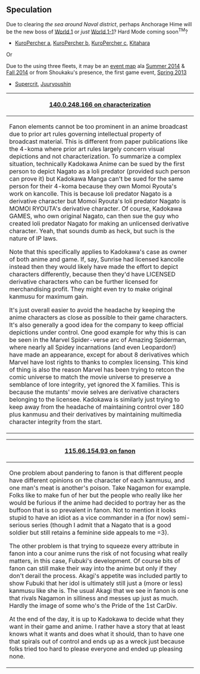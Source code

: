 ==Speculation==
Due to clearing ''the sea around Naval district'', perhaps Anchorage Hime will be the new boss of [[World 1]] or ''just'' [[World_1#World_1-1:_.E9.8E.AE.E5.AE.88.E5.BA.9C.E6.AD.A3.E9.9D.A2.E6.B5.B7.E5.9F.9F_Sea_in_Front_of_the_Naval_Base|World 1-1]]? Hard Mode coming soon<sup>TM</sup>?
*  [http://kancolle.wikia.com/wiki/Talk:Anime/@comment-KuroPercher-20150108030106?permalink=158345#comm-158345 KuroPercher a], [http://kancolle.wikia.com/wiki/Talk:Anime/@comment-KuroPercher-20150108030106/@comment-KuroPercher-20150108131002?permalink=158487#comm-158487 KuroPercher b], [http://kancolle.wikia.com/wiki/Talk:Anime/@comment-KuroPercher-20150108030106/@comment-KuroPercher-20150108131002?permalink=158487#comm-158487 KuroPercher c], [http://kancolle.wikia.com/wiki/Talk:Anime/@comment-KuroPercher-20150108030106/@comment-Kitahara-20150108031351?permalink=158347#comm-158347 Kitahara]

Or

Due to the using three fleets, it may be an [[Events|event map]] ala [[Summer_2014_Event|Summer 2014]] & [[Fall_2014_Event|Fall 2014]] or from Shoukaku's presence, the first game event, [[Spring_2013_Event|Spring 2013]]
* [http://kancolle.wikia.com/wiki/Talk:Anime/@comment-KuroPercher-20150108030106/@comment-Supercrit-20150108094653?permalink=158439#comm-158439 Supercrit], [http://kancolle.wikia.com/wiki/Talk:Anime/@comment-KuroPercher-20150108030106/@comment-Juuryoushin-20150108104354?permalink=158459#comm-158459 Juuryoushin]
{{clear}}


{| class="mw-collapsible mw-collapsed wikitable"
|-
! colspan="1" |[http://kancolle.wikia.com/wiki/Talk:Anime/@comment-0332288-20150119063238/@comment-140.0.248.166-20150119154735?permalink=162059#comm-162059 140.0.248.166 on characterization]
|-
|Fanon elements cannot be too prominent in an anime broadcast due to prior art rules governing intellectual property of broadcast material. This is different from paper publications like the 4-koma where prior art rules largely concern visual depictions and not characterization. To summarize a complex situation, technically Kadokawa Anime can be sued by the first person to depict Nagato as a loli predator (provided such person can prove it) but Kadokawa Manga can't be sued for the same person for their 4-koma because they own Momoi Ryouta's work on kancolle. This is because loli predator Nagato is a derivative character but Momoi Ryouta's loli predator Nagato is MOMOI RYOUTA's derivative character. Of course, Kadokawa GAMES, who own original Nagato, can then sue the guy who created loli predator Nagato for making an unlicensed derivative character. Yeah, that sounds dumb as heck, but such is the nature of IP laws. 

Note that this specifically applies to Kadokawa's case as owner of both anime and game. If, say, Sunrise had licensed kancolle instead then they would likely have made the effort to depict characters differently, because then they'd have LICENSED derivative characters who can be further licensed for merchandising profit. They might even try to make original kanmusu for maximum gain.

It's just overall easier to avoid the headache by keeping the anime characters as close as possible to their game characters. It's also generally a good idea for the company to keep official depictions under control. One good example for why this is can be seen in the Marvel Spider-verse arc of Amazing Spiderman, where nearly all Spidey incarnations (and even Leopardon!) have made an appearance, except for about 8 derivatives which Marvel have lost rights to thanks to complex licensing. This kind of thing is also the reason Marvel has been trying to retcon the comic universe to match the movie universe to preserve a semblance of lore integrity, yet ignored the X families. This is because the mutants' movie selves are derivative characters belonging to the licensee. Kadokawa is similarly just trying to keep away from the headache of maintaining control over 180 plus kanmusu and their derivatives by maintaining multimedia character integrity from the start.
|}

{| class="mw-collapsible mw-collapsed wikitable"
|-
! colspan="1" |[http://kancolle.wikia.com/wiki/Talk:Anime/@comment-0332288-20150119063238/@comment-115.66.154.93-20150121061910?permalink=162381#comm-162381 115.66.154.93 on fanon]
|-
|One problem about pandering to fanon is that different people have different opinions on the character of each kanmusu, and one man's meat is another's poison. Take Nagamon for example. Folks like to make fun of her but the people who really like her would be furious if the anime had decided to portray her as the buffoon that is so prevalent in fanon. Not to mention it looks stupid to have an idiot as a vice commander in a (for now) semi-serious series (though I admit that a Nagato that is a good soldier but still retains a feminine side appeals to me =3). 

The other problem is that trying to squeeze every attribute in fanon into a cour anime runs the risk of not focusing what really matters, in this case, Fubuki's development. Of course bits of fanon can still make their way into the anime but only if they don't derail the process. Akagi's appetite was included partly to show Fubuki that her idol is ultimately still just a (more or less) kanmusu like she is. The usual Akagi that we see in fanon is one that rivals Nagamon in silliness and messes up just as much. Hardly the image of some who's the Pride of the 1st CarDiv.

At the end of the day, it is up to Kadokawa to decide what they want in their game and anime. I rather have a story that at least knows what it wants and does what it should, than to have one that spirals out of control and ends up as a wreck just because folks tried too hard to please everyone and ended up pleasing none.
|}